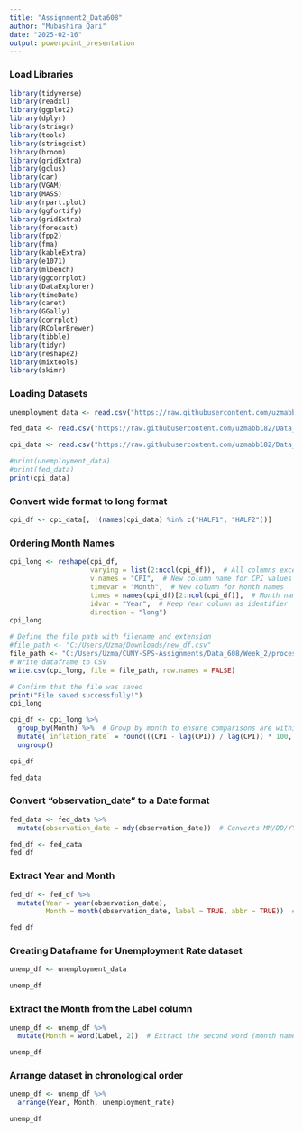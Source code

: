 ```yaml
---
title: "Assignment2_Data608"
author: "Mubashira Qari"
date: "2025-02-16"
output: powerpoint_presentation
---
```


### Load Libraries

```r

library(tidyverse)
library(readxl)
library(ggplot2)
library(dplyr)
library(stringr)
library(tools)
library(stringdist)
library(broom)
library(gridExtra)
library(gclus)
library(car)
library(VGAM)
library(MASS)
library(rpart.plot)
library(ggfortify)
library(gridExtra)
library(forecast)
library(fpp2)
library(fma)
library(kableExtra)
library(e1071)
library(mlbench)
library(ggcorrplot)
library(DataExplorer)
library(timeDate)
library(caret)
library(GGally)
library(corrplot)
library(RColorBrewer)
library(tibble)
library(tidyr)
library(reshape2)
library(mixtools)
library(skimr)

```

### Loading Datasets

```r

unemployment_data <- read.csv("https://raw.githubusercontent.com/uzmabb182/Data_608/refs/heads/main/Week_2/unemployment_rate.csv")

fed_data <- read.csv("https://raw.githubusercontent.com/uzmabb182/Data_608/refs/heads/main/Week_2/fed_fund_rate.csv")

cpi_data <- read.csv("https://raw.githubusercontent.com/uzmabb182/Data_608/refs/heads/main/Week_2/consumer_price_index.csv")

#print(unemployment_data)
#print(fed_data)
print(cpi_data)
```

### Convert wide format to long format

```r

cpi_df <- cpi_data[, !(names(cpi_data) %in% c("HALF1", "HALF2"))]

```

### Ordering Month Names

```r
cpi_long <- reshape(cpi_df, 
                    varying = list(2:ncol(cpi_df)),  # All columns except "Year"
                    v.names = "CPI",  # New column name for CPI values
                    timevar = "Month",  # New column for Month names
                    times = names(cpi_df)[2:ncol(cpi_df)],  # Month names from column names
                    idvar = "Year",  # Keep Year column as identifier
                    direction = "long")
cpi_long
```


```r
# Define the file path with filename and extension
#file_path <- "C:/Users/Uzma/Downloads/new_df.csv"
file_path <- "C:/Users/Uzma/CUNY-SPS-Assignments/Data_608/Week_2/processed_interest_rates.csv"
# Write dataframe to CSV
write.csv(cpi_long, file = file_path, row.names = FALSE)

# Confirm that the file was saved
print("File saved successfully!")
cpi_long

```

```r
cpi_df <- cpi_long %>%
  group_by(Month) %>%  # Group by month to ensure comparisons are within the same month
  mutate(`inflation_rate` = round(((CPI - lag(CPI)) / lag(CPI)) * 100, 2)) %>%
  ungroup()

cpi_df
```



```r
fed_data
```



### Convert "observation_date" to a Date format

```r
fed_data <- fed_data %>%
  mutate(observation_date = mdy(observation_date))  # Converts MM/DD/YYYY format to Date type

fed_df <- fed_data
fed_df

```
### Extract Year and Month

```r
fed_df <- fed_df %>%
  mutate(Year = year(observation_date),
         Month = month(observation_date, label = TRUE, abbr = TRUE))  # Extract month name (Jan, Feb, etc.)

fed_df
```

### Creating Dataframe for Unemployment Rate dataset

```r
unemp_df <- unemployment_data

unemp_df
```
### Extract the Month from the Label column

```r
unemp_df <- unemp_df %>%
  mutate(Month = word(Label, 2))  # Extract the second word (month name) from "1999 Jan"

unemp_df
```
### Arrange dataset in chronological order

```r
unemp_df <- unemp_df %>%
  arrange(Year, Month, unemployment_rate)

unemp_df
```

